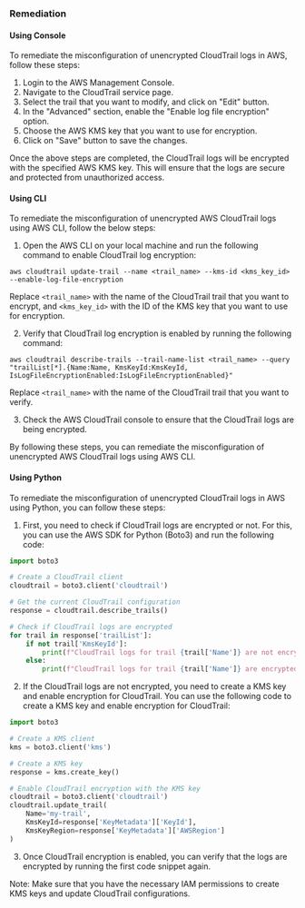 ### Remediation

#### Using Console

To remediate the misconfiguration of unencrypted CloudTrail logs in AWS, follow these steps:

1. Login to the AWS Management Console.
2. Navigate to the CloudTrail service page.
3. Select the trail that you want to modify, and click on "Edit" button.
4. In the "Advanced" section, enable the "Enable log file encryption" option.
5. Choose the AWS KMS key that you want to use for encryption.
6. Click on "Save" button to save the changes.

Once the above steps are completed, the CloudTrail logs will be encrypted with the specified AWS KMS key. This will ensure that the logs are secure and protected from unauthorized access.

#### Using CLI

To remediate the misconfiguration of unencrypted AWS CloudTrail logs using AWS CLI, follow the below steps:

1. Open the AWS CLI on your local machine and run the following command to enable CloudTrail log encryption:

```
aws cloudtrail update-trail --name <trail_name> --kms-id <kms_key_id> --enable-log-file-encryption
```

Replace `<trail_name>` with the name of the CloudTrail trail that you want to encrypt, and `<kms_key_id>` with the ID of the KMS key that you want to use for encryption.

2. Verify that CloudTrail log encryption is enabled by running the following command:

```
aws cloudtrail describe-trails --trail-name-list <trail_name> --query "trailList[*].{Name:Name, KmsKeyId:KmsKeyId, IsLogFileEncryptionEnabled:IsLogFileEncryptionEnabled}"
```

Replace `<trail_name>` with the name of the CloudTrail trail that you want to verify.

3. Check the AWS CloudTrail console to ensure that the CloudTrail logs are being encrypted.

By following these steps, you can remediate the misconfiguration of unencrypted AWS CloudTrail logs using AWS CLI.

#### Using Python

To remediate the misconfiguration of unencrypted CloudTrail logs in AWS using Python, you can follow these steps:

1. First, you need to check if CloudTrail logs are encrypted or not. For this, you can use the AWS SDK for Python (Boto3) and run the following code:

```python
import boto3

# Create a CloudTrail client
cloudtrail = boto3.client('cloudtrail')

# Get the current CloudTrail configuration
response = cloudtrail.describe_trails()

# Check if CloudTrail logs are encrypted
for trail in response['trailList']:
    if not trail['KmsKeyId']:
        print(f"CloudTrail logs for trail {trail['Name']} are not encrypted.")
    else:
        print(f"CloudTrail logs for trail {trail['Name']} are encrypted with KMS key {trail['KmsKeyId']}.")
```

2. If the CloudTrail logs are not encrypted, you need to create a KMS key and enable encryption for CloudTrail. You can use the following code to create a KMS key and enable encryption for CloudTrail:

```python
import boto3

# Create a KMS client
kms = boto3.client('kms')

# Create a KMS key
response = kms.create_key()

# Enable CloudTrail encryption with the KMS key
cloudtrail = boto3.client('cloudtrail')
cloudtrail.update_trail(
    Name='my-trail',
    KmsKeyId=response['KeyMetadata']['KeyId'],
    KmsKeyRegion=response['KeyMetadata']['AWSRegion']
)
```

3. Once CloudTrail encryption is enabled, you can verify that the logs are encrypted by running the first code snippet again.

Note: Make sure that you have the necessary IAM permissions to create KMS keys and update CloudTrail configurations.

